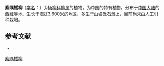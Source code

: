 {{Speciesbox
| name = 察隅矮柳
| status = 
| status_system = 
| image =
| genus = Salix
| species = zayulica
| authority = C. Wang et C. F. Fang
}}

'''察隅矮柳'''（[[学名|学名]]：{{lang|la|''Salix zayulica''}}）为[[杨柳科|杨柳科]][[柳属|柳属]]的植物，为中国的特有植物。分布于[[中国大陆|中国大陆]]的[[西藏|西藏]]等地，生长于海拔3,600米的地区，多生于山坡砾石滩上，目前尚未由人工引种栽培。

== 参考文献 ==
<div class="references-small">
* {{cite web| url =http://www.bioinfo.cn/db05/KmzwSpecies.php?action=view&id=20632| title =察隅矮柳| work =《中国高等植物数据库全库》| publisher =中国科学院微生物研究所| author =昆明植物研究所| accessdate =2009-02-25| deadurl =yes| archiveurl =https://web.archive.org/web/20160305030347/http://www.bioinfo.cn/db05/KmzwSpecies.php?action=view&id=20632| archivedate =2016-03-05}}
</div>
{{Taxonbar|from=Q15230981}}

[[Category:柳属|察隅矮柳]]


{{植物小作品}}